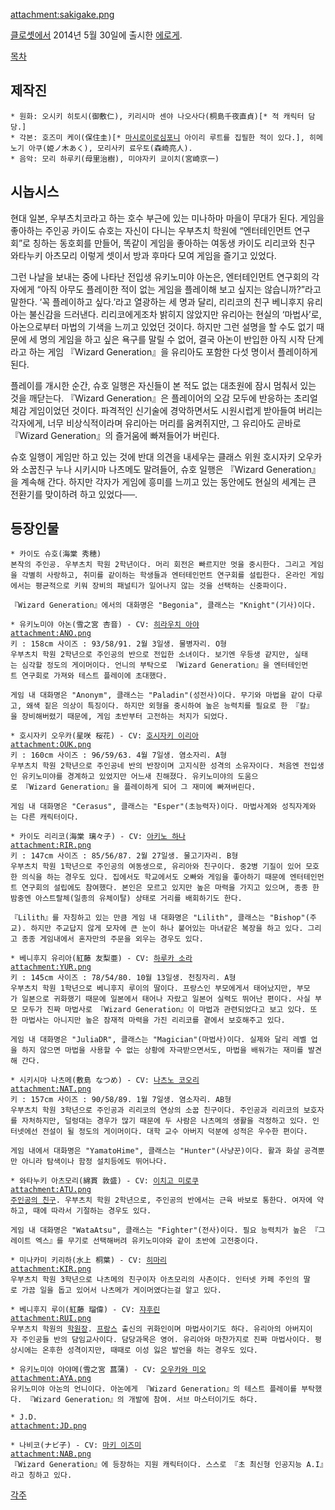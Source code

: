 {{{+1 '''サキガケ⇒ジェネレーション！''' }}}

attachment:sakigake.png

[[클로솃]]에서 2014년 5월 30일에 출시한 [[에로게]].

[[목차]]
== 제작진 ==
 * 원화: 오시키 히토시(御敷仁), 키리시마 센야 나오사다(桐島千夜直貞)[* 적 캐릭터 담당.]
 * 각본: 호즈미 케이(保住圭)[* [[마시로이로심포니]] 아이리 루트를 집필한 적이 있다.], 히메노기 아쿠(姫ノ木あく), 모리사키 료우토(森崎亮人).
 * 음악: 모리 하루키(母里治樹), 미야자키 쿄이치(宮崎京一)

== 시놉시스 ==
현대 일본, 우부츠치코라고 하는 호수 부근에 있는 미나하마 마을이 무대가 된다. 게임을 좋아하는 주인공 카이도 슈호는 자신이 다니는 우부츠치 학원에 “엔터테인먼트 연구회”로 칭하는 동호회를 만들어, 똑같이 게임을 좋아하는 여동생 카이도 리리코와 친구 와타누키 아츠모리 이렇게 셋이서 방과 후마다 모여 게임을 즐기고 있었다.

그런 나날을 보내는 중에 나타난 전입생 유키노미야 아논은, 엔터테인먼트 연구회의 각자에게 “아직 아무도 플레이한 적이 없는 게임을 플레이해 보고 싶지는 않습니까?”라고 말한다. ‘꼭 플레이하고 싶다.’라고 열광하는 세 명과 달리, 리리코의 친구 베니후지 유리아는 불신감을 드러낸다. 리리코에게조차 밝히지 않았지만 유리아는 현실의 ‘마법사’로, 아논으로부터 마법의 기색을 느끼고 있었던 것이다. 하지만 그런 설명을 할 수도 없기 때문에 세 명의 게임을 하고 싶은 욕구를 말릴 수 없어, 결국 아논이 반입한 아직 시작 단계라고 하는 게임 『Wizard Generation』을 유리아도 포함한 다섯 명이서 플레이하게 된다.

플레이를 개시한 순간, 슈호 일행은 자신들이 본 적도 없는 대초원에 잠시 멈춰서 있는 것을 깨닫는다. 『Wizard Generation』은 플레이어의 오감 모두에 반응하는 초리얼 체감 게임이었던 것이다. 파격적인 신기술에 경악하면서도 시원시럽게 받아들여 버리는 각자에게, 너무 비상식적이라며 유리아는 머리를 움켜쥐지만, 그 유리아도 곧바로 『Wizard Generation』의 즐거움에 빠져들어가 버린다.

슈호 일행이 게임만 하고 있는 것에 반대 의견을 내세우는 클래스 위원 호시자키 오우카와 소꿉친구 누나 시키시마 나츠메도 말려들어, 슈호 일행은 『Wizard Generation』을 계속해 간다. 하지만 각자가 게임에 흥미를 느끼고 있는 동안에도 현실의 세계는 큰 전환기를 맞이하려 하고 있었다──.

== 등장인물 ==
 * 카이도 슈호(海棠 秀穂)
 본작의 주인공. 우부츠치 학원 2학년이다. 머리 회전은 빠르지만 멋을 중시한다. 그리고 게임을 각별히 사랑하고, 취미를 같이하는 학생들과 엔터테인먼트 연구회를 설립한다. 온라인 게임에서는 평균적으로 키워 장비의 패널티가 일어나지 않는 것을 선택하는 신중파이다.

 『Wizard Generation』에서의 대화명은 "Begonia", 클래스는 "Knight"(기사)이다.

 * 유키노미야 아논(雪之宮 杏音) - CV: [[나카무라 에리코|히라우치 아야]]
 attachment:ANO.png
 키 : 158cm 사이즈 : 93/58/91. 2월 3일생. 물병자리. O형
 우부츠치 학원 2학년으로 주인공의 반으로 전입한 소녀이다. 보기엔 우등생 같지만, 실태는 심각할 정도의 게이머이다. 언니의 부탁으로 『Wizard Generation』을 엔터테인먼트 연구회로 가져와 테스트 플레이에 초대했다.

 게임 내 대화명은 "Anonym", 클래스는 "Paladin"(성전사)이다. 무기와 마법을 같이 다루고, 왜색 짙은 의상이 특징이다. 하지만 외형을 중시하여 높은 능력치를 필요로 한 『칼』을 장비해버렸기 때문에, 게임 초반부터 고전하는 처지가 되었다.

 * 호시자키 오우카(星咲 桜花) - CV: [[호시자키 이리아]]
 attachment:OUK.png
 키 : 160cm 사이즈 : 96/59/63. 4월 7일생. 염소자리. A형
 우부츠치 학원 2학년으로 주인공네 반의 반장이며 고지식한 성격의 소유자이다. 처음엔 전입생인 유키노미야를 경계하고 있었지만 어느새 친해졌다. 유키노미야의 도움으로 『Wizard Generation』을 플레이하게 되어 그 재미에 빠져버린다.

 게임 내 대화명은 "Cerasus", 클래스는 "Esper"(초능력자)이다. 마법사계와 성직자계와는 다른 캐릭터이다.

 * 카이도 리리코(海棠 璃々子) - CV: [[아키노 하나]]
 attachment:RIR.png
 키 : 147cm 사이즈 : 85/56/87. 2월 27일생. 물고기자리. B형
 우부츠치 학원 1학년으로 주인공의 여동생으로, 유리아와 친구이다. 중2병 기질이 있어 모호한 의식을 하는 경우도 있다. 집에서도 학교에서도 오빠와 게임을 좋아하기 때문에 엔터테인먼트 연구회의 설립에도 참여했다. 본인은 모르고 있지만 높은 마력을 가지고 있으며, 종종 한밤중엔 아스트랄체(일종의 유체이탈) 상태로 거리를 배회하기도 한다.

 『Lilith』를 자칭하고 있는 만큼 게임 내 대화명은 "Lilith", 클래스는 "Bishop"(주교). 하지만 주교답지 않게 모자에 큰 눈이 하나 붙어있는 마녀같은 복장을 하고 있다. 그리고 종종 게임내에서 혼자만의 주문을 외우는 경우도 있다.

 * 베니후지 유리아(紅藤 友梨亜) - CV: [[하루카 소라]]
 attachment:YUR.png
 키 : 145cm 사이즈 : 78/54/80. 10월 13일생. 천칭자리. A형
 우부츠치 학원 1학년으로 베니후지 루이의 딸이다. 프랑스인 부모에게서 태어났지만, 부모가 일본으로 귀화했기 때문에 일본에서 태어나 자랐고 일본어 실력도 뛰어난 편이다. 사실 부모 모두가 진짜 마법사로 『Wizard Generation』이 마법과 관련되었다고 보고 있다. 또한 마법사는 아니지만 높은 잠재적 마력을 가진 리리코를 곁에서 보호해주고 있다.

 게임 내 대화명은 "JuliaDR", 클래스는 "Magician"(마법사)이다. 실제와 달리 레벨 업을 하지 않으면 마법을 사용할 수 없는 상황에 자극받으면서도, 마법을 배워가는 재미를 발견해 간다.

 * 시키시마 나츠메(敷島 なつめ) - CV: [[나츠노 코오리]]
 attachment:NAT.png
 키 : 157cm 사이즈 : 90/58/89. 1월 7일생. 염소자리. AB형
 우부츠치 학원 3학년으로 주인공과 리리코의 연상의 소꿉 친구이다. 주인공과 리리코의 보호자를 자처하지만, 덜렁대는 경우가 많기 때문에 두 사람은 나츠메의 생활을 걱정하고 있다. 인터넷에선 전설이 될 정도의 게이머이다. 대학 교수 아버지 덕분에 성적은 우수한 편이다.

 게임 내에서 대화명은 "YamatoHime", 클래스는 "Hunter"(사냥꾼)이다. 활과 화살 공격뿐만 아니라 탐색이나 함정 설치등에도 뛰어나다.

 * 와타누키 아츠모리(綿貫 敦盛) - CV: [[시라이시 미노루|이치고 미로쿠]]
 attachment:ATU.png
 [[주인공의 친구]]. 우부츠치 학원 2학년으로, 주인공의 반에서는 근육 바보로 통한다. 여자에 약하고, 때에 따라서 기절하는 경우도 있다.

 게임 내 대화명은 "WataAtsu", 클래스는 "Fighter"(전사)이다. 필요 능력치가 높은 『그레이트 엑스』를 무기로 선택해버려 유키노미야와 같이 초반에 고전중이다.

 * 미나카미 키리하(水上 桐葉) - CV: [[히마리(성우)|히마리]]
 attachment:KIR.png
 우부츠치 학원 3학년으로 나츠메의 친구이자 아츠모리의 사촌이다. 인터넷 카페 주인의 딸로 가끔 일을 돕고 있어서 나츠메가 게이머였다는걸 알고 있다.

 * 베니후지 루이(紅藤 瑠偉) - CV: [[챠후린|쟈후린]]
 attachment:RUI.png
 우부츠치 학원의 [[학원장]]. [[프랑스]] 출신의 귀화인이며 마법사이기도 하다. 유리아의 아버지이자 주인공들 반의 담임교사이다. 담당과목은 영어. 유리아와 마찬가지로 진짜 마법사이다. 평상시에는 온후한 성격이지만, 때때로 이성 잃은 발언을 하는 경우도 있다.

 * 유키노미야 아야메(雪之宮 菖蒲) - CV: [[오우카와 미오]]
 attachment:AYA.png
 유키노미야 아논의 언니이다. 아논에게 『Wizard Generation』의 테스트 플레이를 부탁했다. 『Wizard Generation』의 개발에 참여. 서브 마스터이기도 하다.

 * J.D.
 attachment:JD.png

 * 나비코(ナビ子) - CV: [[마키 이즈미]]
 attachment:NAB.png
 『Wizard Generation』에 등장하는 지원 캐릭터이다. 스스로 『초 최신형 인공지능 A.I』라고 칭하고 있다.

[[각주]]

